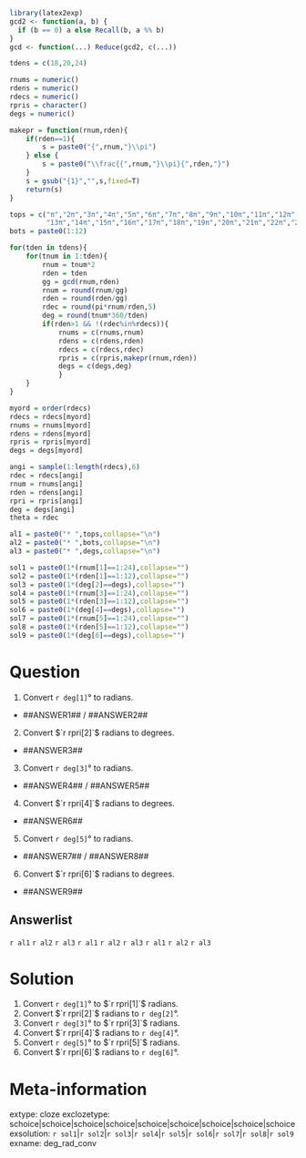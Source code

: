 ```r
library(latex2exp)
gcd2 <- function(a, b) {
  if (b == 0) a else Recall(b, a %% b)
}
gcd <- function(...) Reduce(gcd2, c(...))

tdens = c(18,20,24)

rnums = numeric()
rdens = numeric()
rdecs = numeric()
rpris = character()
degs = numeric()

makepr = function(rnum,rden){
    if(rden==1){
        s = paste0("{",rnum,"}\\pi")    
    } else {
        s = paste0("\\frac{{",rnum,"}\\pi}{",rden,"}")
    }
    s = gsub("{1}","",s,fixed=T)
    return(s)
}

tops = c("π","2π","3π","4π","5π","6π","7π","8π","9π","10π","11π","12π",
         "13π","14π","15π","16π","17π","18π","19π","20π","21π","22π","23π","24π")
bots = paste0(1:12)

for(tden in tdens){
    for(tnum in 1:tden){
        rnum = tnum*2
        rden = tden
        gg = gcd(rnum,rden)
        rnum = round(rnum/gg)
        rden = round(rden/gg)
        rdec = round(pi*rnum/rden,5)
        deg = round(tnum*360/tden)
        if(rden>1 && !(rdec%in%rdecs)){
            rnums = c(rnums,rnum)
            rdens = c(rdens,rden)
            rdecs = c(rdecs,rdec)
            rpris = c(rpris,makepr(rnum,rden))
            degs = c(degs,deg)
            }
    }
}

myord = order(rdecs) 
rdecs = rdecs[myord]
rnums = rnums[myord]
rdens = rdens[myord]
rpris = rpris[myord]
degs = degs[myord]

angi = sample(1:length(rdecs),6)
rdec = rdecs[angi]
rnum = rnums[angi]
rden = rdens[angi]
rpri = rpris[angi]
deg = degs[angi]
theta = rdec

al1 = paste0("* ",tops,collapse="\n")
al2 = paste0("* ",bots,collapse="\n")
al3 = paste0("* ",degs,collapse="\n")

sol1 = paste0(1*(rnum[1]==1:24),collapse="")
sol2 = paste0(1*(rden[1]==1:12),collapse="")
sol3 = paste0(1*(deg[2]==degs),collapse="")
sol4 = paste0(1*(rnum[3]==1:24),collapse="")
sol5 = paste0(1*(rden[3]==1:12),collapse="")
sol6 = paste0(1*(deg[4]==degs),collapse="")
sol7 = paste0(1*(rnum[5]==1:24),collapse="")
sol8 = paste0(1*(rden[5]==1:12),collapse="")
sol9 = paste0(1*(deg[6]==degs),collapse="")


```

Question
========

1. Convert `r deg[1]`° to radians.

* ##ANSWER1## $/$ ##ANSWER2##

2. Convert $`r rpri[2]`$ radians to degrees.

* ##ANSWER3##

3. Convert `r deg[3]`° to radians.

* ##ANSWER4## $/$ ##ANSWER5##

4. Convert $`r rpri[4]`$ radians to degrees.

* ##ANSWER6##

5. Convert `r deg[5]`° to radians.

* ##ANSWER7## $/$ ##ANSWER8##

6. Convert $`r rpri[6]`$ radians to degrees.

* ##ANSWER9##

Answerlist
--------

`r al1`
`r al2`
`r al3`
`r al1`
`r al2`
`r al3`
`r al1`
`r al2`
`r al3`



Solution
========


1. Convert `r deg[1]`° to $`r rpri[1]`$ radians.
2. Convert $`r rpri[2]`$ radians to `r deg[2]`°.
3. Convert `r deg[3]`° to $`r rpri[3]`$ radians.
4. Convert $`r rpri[4]`$ radians to `r deg[4]`°.
5. Convert `r deg[5]`° to $`r rpri[5]`$ radians.
6. Convert $`r rpri[6]`$ radians to `r deg[6]`°.




Meta-information
============
extype: cloze
exclozetype: schoice|schoice|schoice|schoice|schoice|schoice|schoice|schoice|schoice
exsolution: `r sol1`|`r sol2`|`r sol3`|`r sol4`|`r sol5`|`r sol6`|`r sol7`|`r sol8`|`r sol9`
exname: deg_rad_conv
